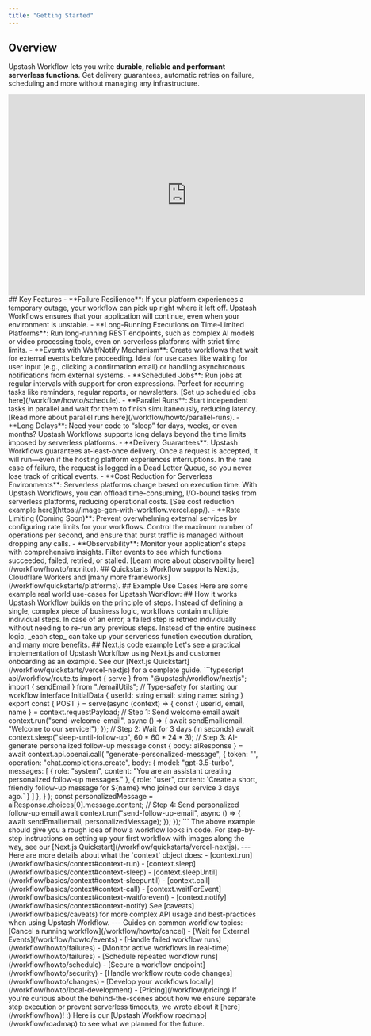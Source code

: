 ```yaml
---
title: "Getting Started"
---
```

## Overview
Upstash Workflow lets you write **durable, reliable and performant serverless functions**. Get delivery guarantees, automatic retries on failure, scheduling and more without managing any infrastructure.
<iframe
  width="720"
  height="405"
  src="https://www.youtube.com/embed/5As9tZMN3a8?rel=0&disablekb=1"
  title="YouTube video player"
  frameBorder="0"
  allow="accelerometer; fullscreen; clipboard-write; encrypted-media; gyroscope"
  allowFullScreen
></iframe>
## Key Features
- **Failure Resilience**: If your platform experiences a temporary outage, your workflow can pick up right where it left off. Upstash Workflows ensures that your application will continue, even when your environment is unstable.
- **Long-Running Executions on Time-Limited Platforms**: Run long-running REST endpoints, such as complex AI models or video processing tools, even on serverless platforms with strict time limits.
- **Events with Wait/Notify Mechanism**: Create workflows that wait for external events before proceeding. Ideal for use cases like waiting for user input (e.g., clicking a confirmation email) or handling asynchronous notifications from external systems.
- **Scheduled Jobs**: Run jobs at regular intervals with support for cron expressions. Perfect for recurring tasks like reminders, regular reports, or newsletters. [Set up scheduled jobs here](/workflow/howto/schedule).
- **Parallel Runs**: Start independent tasks in parallel and wait for them to finish simultaneously, reducing latency. [Read more about parallel runs here](/workflow/howto/parallel-runs).
- **Long Delays**: Need your code to “sleep” for days, weeks, or even months? Upstash Workflows supports long delays beyond the time limits imposed by serverless platforms.
- **Delivery Guarantees**: Upstash Workflows guarantees at-least-once delivery. Once a request is accepted, it will run—even if the hosting platform experiences interruptions. In the rare case of failure, the request is logged in a Dead Letter Queue, so you never lose track of critical events.
- **Cost Reduction for Serverless Environments**: Serverless platforms charge based on execution time. With Upstash Workflows, you can offload time-consuming, I/O-bound tasks from serverless platforms, reducing operational costs. [See cost reduction example here](https://image-gen-with-workflow.vercel.app/).
- **Rate Limiting (Coming Soon)**: Prevent overwhelming external services by configuring rate limits for your workflows. Control the maximum number of operations per second, and ensure that burst traffic is managed without dropping any calls.
- **Observability**: Monitor your application's steps with comprehensive insights. Filter events to see which functions succeeded, failed, retried, or stalled. [Learn more about observability here](/workflow/howto/monitor).
## Quickstarts
Workflow supports Next.js, Cloudflare Workers and [many more frameworks](/workflow/quickstarts/platforms).
## Example Use Cases
Here are some example real world use-cases for Upstash Workflow:
## How it works
Upstash Workflow builds on the principle of steps. Instead of defining a single, complex piece of business logic, workflows contain multiple individual steps.
In case of an error, a failed step is retried individually without needing to re-run any previous steps. Instead of the entire business logic, _each step_ can take up your serverless function execution duration, and many more benefits.
## Next.js code example
Let's see a practical implementation of Upstash Workflow using Next.js and customer onboarding as an example. See our [Next.js Quickstart](/workflow/quickstarts/vercel-nextjs) for a complete guide.
```typescript api/workflow/route.ts
import { serve } from "@upstash/workflow/nextjs";
import { sendEmail } from "./emailUtils";
// Type-safety for starting our workflow
interface InitialData {
  userId: string
  email: string
  name: string
}
export const { POST } = serve<InitialData>(async (context) => {
  const { userId, email, name } = context.requestPayload;
  // Step 1: Send welcome email
  await context.run("send-welcome-email", async () => {
    await sendEmail(email, "Welcome to our service!");
  });
  // Step 2: Wait for 3 days (in seconds)
  await context.sleep("sleep-until-follow-up", 60 * 60 * 24 * 3);
  // Step 3: AI-generate personalized follow-up message
  const { body: aiResponse } = await context.api.openai.call(
    "generate-personalized-message",
    {
      token: "<OPENAI_API_KEY>",
      operation: "chat.completions.create",
      body: {
        model: "gpt-3.5-turbo",
        messages: [
          { role: "system", content: "You are an assistant creating personalized follow-up messages." },
          { role: "user", content: `Create a short, friendly follow-up message for ${name} who joined our service 3 days ago.` }
        ]
      },
    }
  );
  const personalizedMessage = aiResponse.choices[0].message.content;
  // Step 4: Send personalized follow-up email
  await context.run("send-follow-up-email", async () => {
    await sendEmail(email, personalizedMessage);
  });
});
```
The above example should give you a rough idea of how a workflow looks in code. For step-by-step instructions on setting up your first workflow with images along the way, see our [Next.js Quickstart](/workflow/quickstarts/vercel-nextjs).
---
Here are more details about what the `context` object does:
- [context.run](/workflow/basics/context#context-run)
- [context.sleep](/workflow/basics/context#context-sleep)
- [context.sleepUntil](/workflow/basics/context#context-sleepuntil)
- [context.call](/workflow/basics/context#context-call)
- [context.waitForEvent](/workflow/basics/context#context-waitforevent)
- [context.notify](/workflow/basics/context#context-notify)
See [caveats](/workflow/basics/caveats) for more complex API usage and best-practices when using Upstash Workflow.
---
Guides on common workflow topics:
- [Cancel a running workflow](/workflow/howto/cancel)
- [Wait for External Events](/workflow/howto/events)
- [Handle failed workflow runs](/workflow/howto/failures)
- [Monitor active workflows in real-time](/workflow/howto/failures)
- [Schedule repeated workflow runs](/workflow/howto/schedule)
- [Secure a workflow endpoint](/workflow/howto/security)
- [Handle workflow route code changes](/workflow/howto/changes)
- [Develop your workflows locally](/workflow/howto/local-development)
- [Pricing](/workflow/pricing)
If you're curious about the behind-the-scenes about how we ensure separate step execution or prevent serverless timeouts, we wrote about it [here](/workflow/how)! :)
Here is our [Upstash Workflow roadmap](/workflow/roadmap) to see what we planned for the future.